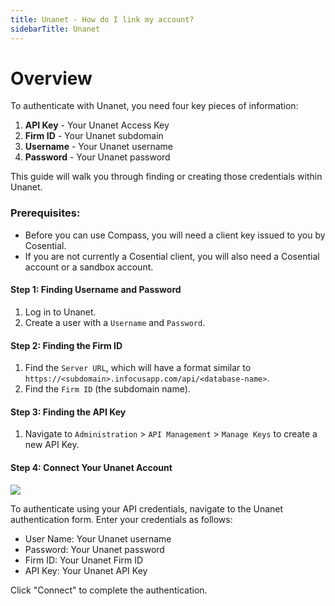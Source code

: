 ```yaml
---
title: Unanet - How do I link my account?
sidebarTitle: Unanet
---
```


# Overview

To authenticate with Unanet, you need four key pieces of information:
1. **API Key** - Your Unanet Access Key
2. **Firm ID** - Your Unanet subdomain
3. **Username** - Your Unanet username
4. **Password** - Your Unanet password

This guide will walk you through finding or creating those credentials within Unanet.

### Prerequisites:
- Before you can use Compass, you will need a client key issued to you by Cosential.
- If you are not currently a Cosential client, you will also need a Cosential account or a sandbox account.

#### Step 1: Finding Username and Password
1. Log in to Unanet.
2. Create a user with a `Username` and `Password`.

#### Step 2: Finding the Firm ID
1. Find the `Server URL`, which will have a format similar to `https://<subdomain>.infocusapp.com/api/<database-name>`.
2. Find the `Firm ID` (the subdomain name).

#### Step 3: Finding the API Key
1. Navigate to `Administration` > `API Management` > `Manage Keys` to create a new API Key.

#### Step 4: Connect Your Unanet Account

<img src="/integrations/all/unanet/nango_connect_ui.png" />

To authenticate using your API credentials, navigate to the Unanet authentication form.
Enter your credentials as follows:
- User Name: Your Unanet username
- Password: Your Unanet password
- Firm ID: Your Unanet Firm ID
- API Key: Your Unanet API Key

Click "Connect" to complete the authentication.
